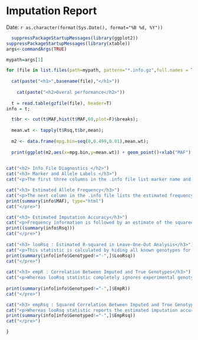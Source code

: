 Imputation Report
========================================================


Date:  `r as.character(format(Sys.Date(), format="%B %d, %Y"))`



```r
  suppressPackageStartupMessages(library(ggplot2))
suppressPackageStartupMessages(library(xtable))
args<-commandArgs(TRUE)

mypath=args[1]

for (file in list.files(path=mypath, pattern="*.info.gz",full.names = TRUE)){
                
  cat(paste("<h1>",basename(file),"</h1>"))                
  
    cat(paste("<h2>Overal performance</h2>"))       
                
  t = read.table(gzfile(file), header=T)
info = t;

  t$br <- cut(t$MAF,hist(t$MAF,60,plot=F)$breaks);
  
  mean.wt <- tapply(t$Rsq,t$br,mean);
  
  m2 <- data.frame(mpg.bin=seq(0,0.499,0.01),mean.wt);
  
  print(ggplot(m2,aes(x=mpg.bin,y=mean.wt)) + geom_point()+xlab("MAF") + ylab("Rsq"));
  

cat("<h2> Info File Diagnostics </h2>")
cat("<h3> Marker and Allele Labels </h3>")
cat("<p>The first three columns in the .info file list marker name and alleles for each marker. Typically, the most common allele will be listed first, but this is not guaranteed.</p>")

cat("<h3> Estimated Allele Frequency</h3>")
cat("<p>The next column in the .info file lists the estimated frequency of allele 1 - this corresponds to the average number of imputed copies of allele 1 for each individual, divided by two.</p><pre>")
print(summary(info$MAF), type="html")
cat("</pre>")

cat("<h3> Estimated Imputation Accuracy</h3>")
cat("<p>Frequency information is followed by an estimate of the squared correlation between imputed genotypes and true, unobserved genotypes. Since true genotypes are not available, this calculation is based on the idea that poorly imputed genotype counts will shrink towards their expectations based on population allele frequencies alone; specifically 2p where p is the frequency of the allele being imputed.</p><pre>")
print((summary(info$Rsq)))
cat("</pre>")
  
cat("<h3> looRsq : Estimated R-squared in Leave-One-Out Analysis</h3>")
cat("<p>This statistic is calculated by hiding all known genotypes for the SNP, imputing it and then estimating imputation accuracy. It doesn't use the known genotypes for the SNP at all.</p><pre>")
print(summary(info[info$Genotyped!="-",]$LooRsq))
cat("</pre>")
  
cat("<h3> empR : Correlation Between Imputed and True Genotypes</h3>")
cat("<p>Whereas looRsq statistic completely ignores experimental genotypes, this one is based on a comparison of imputed and experimental genotypes. A negative correlation between imputed and experimental genotypes can indicate allele flips.</p><pre>") 
       
print(summary(info[info$Genotyped!="-",]$EmpR))
cat("</pre>")

cat("<h3> empRsq : Squared Correlation Between Imputed and True Genotypes</h3>") 
cat("<p>Whereas looRsq statistic reports the estimated imputation accuracy, this one reports the ''actual'' imputation accuracy - as estimated by comparing genotypes generated using imputation (after hiding any known genotypes for the marker) and the previously hidden known genotypes. By comparing empRsq and looRsq it should be possible to tell whether estimates of imputation accuracy are well calibrated.</p><pre>")
print(summary(info[info$Genotyped!="-",]$EmpRsq))
cat("</pre>")

}
```